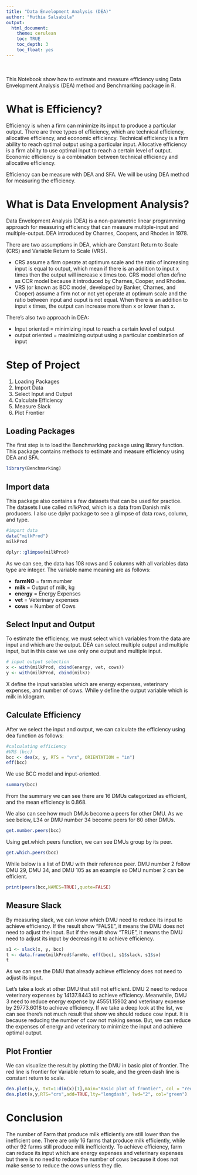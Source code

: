 ---
title: "Data Envelopment Analysis (DEA)"
author: "Muthia Salsabila"
output:
  html_document:
    theme: cerulean
    toc: TRUE
    toc_depth: 3
    toc_float: yes
---
<br></br>
This Notebook show how to estimate and measure efficiency using Data Envelopment Analysis (DEA) method and Benchmarking package in R. 

         
# What is Efficiency?       
Efficiency is when a firm can minimize its input to produce a particular output. There are three types of efficiency, which are technical efficiency, allocative efficiency, and economic efficiency. Technical efficiency is a firm ability to reach optimal output using a particular input. Allocative efficiency is a firm ability to use optimal input to reach a certain level of output. Economic efficiency is a combination between technical efficiency and allocative efficiency.

Efficiency can be measure with DEA and SFA. We will be using DEA method for measuring the efficiency.

# What is Data Envelopment Analysis?     
Data Envelopment Analysis (DEA) is a non-parametric linear programming approach for measuring efficiency that can measure multiple-input and multiple-output. DEA introduced by Charnes, Coopers, and Rhodes in 1978. 

There are two assumptions in DEA, which are Constant Return to Scale (CRS) and Variable Return to Scale (VRS).    
<ul>
<li> CRS assume a firm operate at optimum scale and the ratio of increasing input is equal to output, which mean if there is an addition to input x times then the output will increase x times too. CRS model often define as CCR model because it introduced by Charnes, Cooper, and Rhodes.</li>           
<li> VRS (or known as BCC model, developed by Banker, Charnes, and Cooper) assume a firm not or not yet operate at optimum scale and the ratio between input and ouput is not equal. When there is an addition to input x times, the output can increase more than x or lower than x.</li>
</ul>

There's also two approach in DEA:
<ul>
<li>Input oriented = minimizing input to reach a certain level of output</li>
<li>output oriented = maximizing output using a particular combination of input</li>
</ul>

# Step of Project  
1. Loading Packages    
2. Import Data    
3. Select Input and Output    
4. Calculate Efficiency   
5. Measure Slack    
6. Plot Frontier    

## Loading Packages   
The first step is to load the Benchmarking package using library function. This package contains methods to estimate and measure efficiency using DEA and SFA. 
```{r, message=FALSE, warning=FALSE}
library(Benchmarking)
```

## Import data    
This package also contains a few datasets that can be used for practice. The datasets I use called *milkProd*, which is a data from Danish milk producers. I also use dplyr package to see a glimpse of data rows, column, and type.
```{r}
#import data
data("milkProd")
milkProd
```
```{r}
dplyr::glimpse(milkProd)
```
As we can see, the data has 108 rows and 5 columns with all variables data type are integer. The variable name meaning are as follows:     

- **farmNO** =  farm number     
- **milk** = Output of milk, kg     
- **energy** = Energy Expenses     
- **vet** = Veterinary expenses     
- **cows** = Number of Cows     

## Select Input and Output    
To estimate the efficiency, we must select which variables from the data are input and which are the output. DEA can select multiple output and multiple input, but in this case we use only one output and multiple input.

```{r}
# input output selection
x <- with(milkProd, cbind(energy, vet, cows))
y <- with(milkProd, cbind(milk))
```
X define the input variables which are energy expenses, veterinary expenses, and number of cows. While y define the output variable which is milk in kilogram.

## Calculate Efficiency    
After we select the input and output, we can calculate the efficiency using dea function as follows:
```{r}
#calculating efficiency
#VRS (bcc)
bcc <- dea(x, y, RTS = "vrs", ORIENTATION = "in")
eff(bcc)
```
We use BCC model and input-oriented.
```{r}
summary(bcc)
```
From the summary we can see there are 16 DMUs categorized as efficient, and the mean efficiency is 0.868.

We also can see how much DMUs become a peers for other DMU. As we see below, L34 or DMU number 34 become peers for 80 other DMUs.
```{r}
get.number.peers(bcc)
```
Using get.which.peers function, we can see DMUs group by its peer.
```{r}
get.which.peers(bcc)
```
While below is a list of DMU with their reference peer. DMU number 2 follow DMU 29, DMU 34, and DMU 105 as an example so DMU number 2 can be efficient.
```{r}
print(peers(bcc,NAMES=TRUE),quote=FALSE)
```

## Measure Slack        
By measuring slack, we can know which DMU need to reduce its input to achieve efficiency.
If the result show "FALSE", it means the DMU does not need to adjust the input. But if the result show "TRUE", it means the DMU need to adjust its input by decreasing it to achieve efficiency.

```{r}
s1 <- slack(x, y, bcc)
t <- data.frame(milkProd$farmNo, eff(bcc), s1$slack, s1$sx)
t
```
As we can see the DMU that already achieve efficiency does not need to adjust its input.

Let's take a look at other DMU that still not efficient. DMU 2 need to reduce veterinary expenses by 14137.8443 to achieve efficiency. Meanwhile, DMU 3 need to reduce energy expense by 45551.15902 and veterinary expense by 29773.6018 to achieve efficiency.
If we take a deep look at the list, we can see there's not much result that show we should reduce cow input. It is because reducing the number of cow not making sense. But, we can reduce the expenses of energy and veterinary to minimize the input and achieve optimal output.

## Plot Frontier      
We can visualize the result by plotting the DMU in basic plot of frontier. The red line is frontier for Variable return to scale, and the green dash line is constant return to scale.
```{r}
dea.plot(x,y, txt=1:dim(x)[1],main="Basic plot of frontier", col = "red")
dea.plot(x,y,RTS="crs",add=TRUE,lty="longdash", lwd="2", col="green")
```

# Conclusion           
The number of Farm that produce milk efficiently are still lower than the inefficient one. There are only 16 farms that produce milk efficiently, while other 92 farms still produce milk inefficiently. To achieve efficiency, farm can reduce its input which are energy expenses and veterinary expenses but there is no need to reduce the number of cows because it does not make sense to reduce the cows unless they die. 